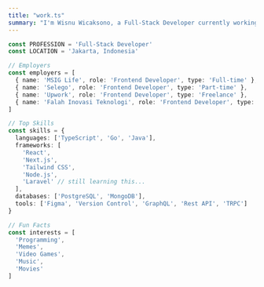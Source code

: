 ```yaml
---
title: "work.ts"
summary: "I'm Wisnu Wicaksono, a Full-Stack Developer currently working fulltime at MSIG Life. Based in Jakarta, Indonesia, I specialize in building engaging user interfaces using React, Next.js, and TypeScript. With a strong foundation in frontend technologies and a passion for clean, efficient code, I combine Tailwind CSS with modern JavaScript frameworks to create exceptional web experiences. When I'm not crafting responsive websites, you can find me exploring Linux (Arch btw), playing video games, or enjoying a good movie!"
---
```

```ts
const PROFESSION = 'Full-Stack Developer'
const LOCATION = 'Jakarta, Indonesia'

// Employers
const employers = [
  { name: 'MSIG Life', role: 'Frontend Developer', type: 'Full-time' },
  { name: 'Selego', role: 'Frontend Developer', type: 'Part-time' },
  { name: 'Upwork', role: 'Frontend Developer', type: 'Freelance' },
  { name: 'Falah Inovasi Teknologi', role: 'Frontend Developer', type: 'Previous' }
]

// Top Skills
const skills = {
  languages: ['TypeScript', 'Go', 'Java'],
  frameworks: [
    'React',
    'Next.js',
    'Tailwind CSS',
    'Node.js',
    'Laravel' // still learning this...
  ],
  databases: ['PostgreSQL', 'MongoDB'],
  tools: ['Figma', 'Version Control', 'GraphQL', 'Rest API', 'TRPC']
}

// Fun Facts
const interests = [
  'Programming',
  'Memes',
  'Video Games',
  'Music',
  'Movies'
]
```
